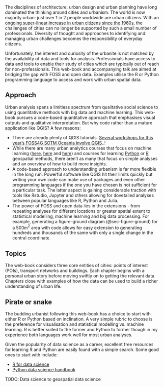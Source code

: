 
The disciplines of architecture, urban design and urban planning have long dominated the thinking around cities and urbanism. The world is now majority urban: just over 1 in 2 people worldwide are urban citizens. With an [ongoing super-linear increase in urban citizens since the 1960s](1 in 2 people worldwide are urban citizens), the challenges of cities can no longer be supported by such a small number of professionals. Diversity of thought and approaches to identifying and managing urban challenges becomes the responsibility of everyday citizens. 

Unfortunately, the interest and curiosity of the urbanite is not matched by the availability of data and tools for analysis. Professionals have access to data and tools to enable their study of cities which are typically out of reach for non-professionals. This web-book and accompanying talk are aimed at bridging the gap with FOSS and open data. Examples utilise the R or Python programming language to access and work with urban spatial data. 

## Approach
Urban analysis spans a limitless spectrum from qualitative social science to using quantitative methods with big data and machine learning. This web-book pursues a code-based quantitative approach that emphasises visual outputs and qualitative interpretation. But why code rather than a mature application like QGIS? A few reasons: 

- There are already plenty of QGIS tutorials. [Several workshops for this year's FOSS4G SOTM Oceania involve QGIS](https://2023.foss4g-oceania.org/#/program)..!
- While there are many urban analytics courses that focus on machine learning ([here](https://github.com/mszell/geospatialdatascience), [here](https://geographicdata.science/book/intro.html) and [here](https://r-spatial.org/book/)) and courses for learning [Python](https://sustainability-gis.readthedocs.io/en/latest/index.html) or [R](https://r.geocompx.org/) geospatial methods, there aren't as many that focus on simple analyses and an overview of how to build more insights. 
- A code-based approach to understanding urbanism is far more flexible in the long run. Powerful software like QGIS hit their limits quickly but writing your own code can make use of packages and even other programming languages if the one you have chosen is not sufficient for a particular task. The latter aspect is gaining considerable traction with tools like Rstudio, Jupyter and others allowing for dovetailed analyses between popular languages like R, Python and Julia. 
- The power of FOSS and open data lies in the extensions - from repeating analyses for different locations or greater spatial extent to statistical modelling, machine learning and big data processing. For example, generating a figure-ground diagram (@sec-figure-ground) for a 500m$^{2}$ area with code allows for easy extension to generating hundreds and thousands of the same with only a single change in the central coordinate. 

## Topics
The web-book considers three core entities of cities: points of interest (POIs), transport networks and buildings. Each chapter begins with a personal urban story before moving swiftly on to getting the relevant data. Chapters close with examples of how the data can be used to build a richer understanding of urban life. 


## Pirate or snake
The budding urbanist following this web-book has a choice to start with either R or Python based on inclination. A very simple rubric to choose is the preference for visualisation and statistical modelling vs. machine learning. R is better suited to the former and Python to former though in my experience both languages work well for most urban analyses. 

Given the popularity of data science as a career, excellent free resources for learning R and Python are easily found with a simple search. Some good ones to start with include: 

- [R for data science](https://r4ds.hadley.nz/)
- [Python data science handbook](https://jakevdp.github.io/PythonDataScienceHandbook/)

TODO: Data science to geospatial data science
